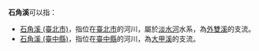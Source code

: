 '''石角溪'''可以指：
* [[石角溪_(臺北市)|石角溪 (臺北市)]]，指位在[[臺北市|臺北市]]的河川，屬於[[淡水河|淡水河]]水系，為[[外雙溪|外雙溪]]的支流。
* [[石角溪_(臺中縣)|石角溪 (臺中縣)]]，指位在[[臺中縣|臺中縣]]的河川，為[[大甲溪|大甲溪]]的支流。

{{disambig|Cat=三字地名消歧義|S}}